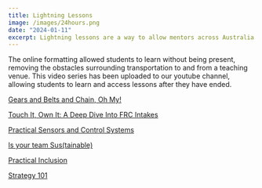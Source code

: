 ```yaml
---
title: Lightning Lessons
image: /images/24hours.png
date: "2024-01-11"
excerpt: Lightning lessons are a way to allow mentors across Australia to collaborate and present a weekly 1-hour online lesson to students keen on expanding knowledge in FRC, varying from robot design to outreach to strategy.
---
```


The online formatting allowed students to learn without being present, removing the obstacles surrounding transportation to and from a teaching venue.
This video series has been uploaded to our youtube channel, allowing students to learn and access lessons after they have ended.

[Gears and Belts and Chain, Oh My!](https://youtu.be/88AiJWPvhyM?si=Bnk49p7NS73EPBkT) 

[Touch It, Own It: A Deep Dive Into FRC Intakes](https://youtu.be/wPp-v05c8Kg?si=a9ZxUraZHa1Ke69t) 

[Practical Sensors and Control Systems](https://youtu.be/yTYrnS0lLc8?si=PtdZzTkI-X7XjIAv)

[Is your team Sus(tainable)](https://youtu.be/kFyH5-6nPoI?si=h4SSY2YBzBkRjRjL) 

[Practical Inclusion](https://youtu.be/RB_wAvX0V-Q?si=rkdaX4P8-N6K92AV) 

[Strategy 101](https://youtu.be/JTUVe0Gj0OY?si=-X2QAxzFuAzPSzyo) 